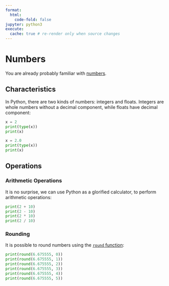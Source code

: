 ```yaml
---
format:
  html:
    code-fold: false
jupyter: python3
execute:
  cache: true # re-render only when source changes
---
```


# Numbers


You are already probably familiar with [numbers](https://docs.python.org/3/library/stdtypes.html#numeric-types-int-float-complex).


## Characteristics

In Python, there are two kinds of numbers: integers and floats. Integers are whole numbers without a decimal component, while floats have decimal component:


```python
x = 2
print(type(x))
print(x)
```

```python
x = 2.0
print(type(x))
print(x)
```


## Operations

### Arithmetic Operations

It is no surprise, we can use Python as a glorified calculator, to perform arithmetic operations:


```python
print(2 + 10)
print(2 - 10)
print(2 * 10)
print(2 / 10)
```

### Rounding

It is possible to round numbers using the [`round` function](https://docs.python.org/3/library/functions.html#round):

```python
print(round(6.675555, 0))
print(round(6.675555, 1))
print(round(6.675555, 2))
print(round(6.675555, 3))
print(round(6.675555, 4))
print(round(6.675555, 5))
```
